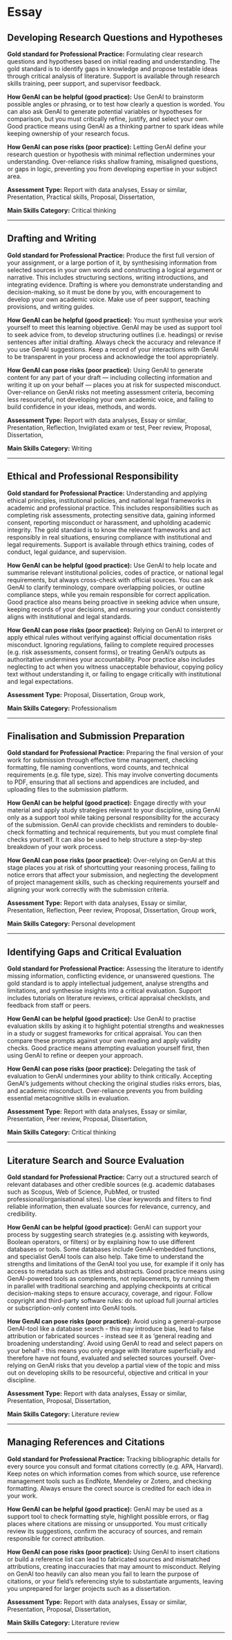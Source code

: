 #  Essay 
 
## Developing Research Questions and Hypotheses

**Gold standard for Professional Practice:** Formulating clear research questions and hypotheses based on initial reading and understanding. The gold standard is to identify gaps in knowledge and propose testable ideas through critical analysis of literature. Support is available through research skills training, peer support, and supervisor feedback.

**How GenAI can be helpful (good practice):** Use GenAI to brainstorm possible angles or phrasing, or to test how clearly a question is worded. You can also ask GenAI to generate potential variables or hypotheses for comparison, but you must critically refine, justify, and select your own. Good practice means using GenAI as a thinking partner to spark ideas while keeping ownership of your research focus. 

**How GenAI can pose risks (poor practice):** Letting GenAI define your research question or hypothesis with minimal reflection undermines your understanding. Over-reliance risks shallow framing, misaligned questions, or gaps in logic, preventing you from developing expertise in your subject area.

**Assessment Type:** Report with data analyses, Essay or similar, Presentation, Practical skills, Proposal, Dissertation,

**Main Skills Category:** Critical thinking

---
 
## Drafting and Writing

**Gold standard for Professional Practice:** Produce the first full version of your assignment, or a large portion of it, by synthesising information from selected sources in your own words and constructing a logical argument or narrative. This includes structuring sections, writing introductions, and integrating evidence. Drafting is where you demonstrate understanding and decision-making, so it must be done by you, with encouragement to develop your own academic voice. Make use of peer support, teaching provisions, and writing guides.

**How GenAI can be helpful (good practice):** You must synthesise your work yourself to meet this learning objective. GenAI may be used as support tool to seek advice from, to develop structuring outlines (i.e. headings) or revise sentences after initial drafting. Always check the accuracy and relevance if you use GenAI suggestions. Keep a record of your interactions with GenAI to be transparent in your process and acknowledge the tool appropriately. 

**How GenAI can pose risks (poor practice):** Using GenAI to generate content for any part of your draft — including collecting information and writing it up on your behalf — places you at risk for suspected misconduct. Over-reliance on GenAI risks not meeting assessment criteria, becoming less resourceful, not developing your own academic voice, and failing to build confidence in your ideas, methods, and words.

**Assessment Type:** Report with data analyses, Essay or similar, Presentation, Reflection, Invigilated exam or test, Peer review, Proposal, Dissertation,

**Main Skills Category:** Writing

---
 
## Ethical and Professional Responsibility

**Gold standard for Professional Practice:** Understanding and applying ethical principles, institutional policies, and national legal frameworks in academic and professional practice. This includes responsibilities such as completing risk assessments, protecting sensitive data, gaining informed consent, reporting misconduct or harassment, and upholding academic integrity. The gold standard is to know the relevant frameworks and act responsibly in real situations, ensuring compliance with institutional and legal requirements. Support is available through ethics training, codes of conduct, legal guidance, and supervision.

**How GenAI can be helpful (good practice):** Use GenAI to help locate and summarise relevant institutional policies, codes of practice, or national legal requirements, but always cross-check with official sources. You can ask GenAI to clarify terminology, compare overlapping policies, or outline compliance steps, while you remain responsible for correct application. Good practice also means being proactive in seeking advice when unsure, keeping records of your decisions, and ensuring your conduct consistently aligns with institutional and legal standards. 

**How GenAI can pose risks (poor practice):** Relying on GenAI to interpret or apply ethical rules without verifying against official documentation risks misconduct. Ignoring regulations, failing to complete required processes (e.g. risk assessments, consent forms), or treating GenAI’s outputs as authoritative undermines your accountability. Poor practice also includes neglecting to act when you witness unacceptable behaviour, copying policy text without understanding it, or failing to engage critically with institutional and legal expectations.

**Assessment Type:** Proposal, Dissertation, Group work,

**Main Skills Category:** Professionalism

---
 
## Finalisation and Submission Preparation

**Gold standard for Professional Practice:** Preparing the final version of your work for submission through effective time management, checking formatting, file naming conventions, word counts, and technical requirements (e.g. file type, size). This may involve converting documents to PDF, ensuring that all sections and appendices are included, and uploading files to the submission platform.

**How GenAI can be helpful (good practice):** Engage directly with your material and apply study strategies relevant to your discipline, using GenAI only as a support tool while taking personal responsibility for the accuracy of the submission. GenAI can provide checklists and reminders to double-check formatting and technical requirements, but you must complete final checks yourself. It can also be used to help structure a step-by-step breakdown of your work process. 

**How GenAI can pose risks (poor practice):** Over-relying on GenAI at this stage places you at risk of shortcutting your reasoning process, failing to notice errors that affect your submission, and neglecting the development of project management skills, such as checking requirements yourself and aligning your work correctly with the submission criteria.

**Assessment Type:** Report with data analyses, Essay or similar, Presentation, Reflection, Peer review, Proposal, Dissertation, Group work,

**Main Skills Category:** Personal development

---
 
## Identifying Gaps and Critical Evaluation

**Gold standard for Professional Practice:** Assessing the literature to identify missing information, conflicting evidence, or unanswered questions. The gold standard is to apply intellectual judgement, analyse strengths and limitations, and synthesise insights into a critical evaluation. Support includes tutorials on literature reviews, critical appraisal checklists, and feedback from staff or peers.

**How GenAI can be helpful (good practice):** Use GenAI to practise evaluation skills by asking it to highlight potential strengths and weaknesses in a study or suggest frameworks for critical appraisal. You can then compare these prompts against your own reading and apply validity checks. Good practice means attempting evaluation yourself first, then using GenAI to refine or deepen your approach. 

**How GenAI can pose risks (poor practice):** Delegating the task of evaluation to GenAI undermines your ability to think critically. Accepting GenAI’s judgements without checking the original studies risks errors, bias, and academic misconduct. Over-reliance prevents you from building essential metacognitive skills in evaluation.

**Assessment Type:** Report with data analyses, Essay or similar, Presentation, Peer review, Proposal, Dissertation,

**Main Skills Category:** Critical thinking

---
 
## Literature Search and Source Evaluation

**Gold standard for Professional Practice:** Carry out a structured search of relevant databases and other credible sources (e.g. academic databases such as Scopus, Web of Science, PubMed, or trusted professional/organisational sites). Use clear keywords and filters to find reliable information, then evaluate sources for relevance, currency, and credibility.

**How GenAI can be helpful (good practice):** GenAI can support your process by suggesting search strategies (e.g. assisting with keywords, Boolean operators, or filters) or by explaining how to use different databases or tools. Some databases include GenAI-embedded functions, and specialist GenAI tools can also help. Take time to understand the strengths and limitations of the GenAI tool you use, for example if it only has access to metadata such as titles and abstracts. Good practice means using GenAI-powered tools as complements, not replacements, by running them in parallel with traditional searching and applying checkpoints at critical decision-making steps to ensure accuracy, coverage, and rigour. Follow copyright and third-party software rules: do not upload full journal articles or subscription-only content into GenAI tools. 

**How GenAI can pose risks (poor practice):** Avoid using a general-purpose GenAI-tool like a database search - this may introduce bias, lead to false attribution or fabricated sources - instead see it as 'general reading and broadening understanding'. Avoid using GenAI to read and select papers on your behalf - this means you only engage with literature superficially and therefore have not found, evaluated and selected sources yourself. Over-relying on GenAI risks that you develop a partial view of the topic and miss out on developing skills to be resourceful, objective and critical in your discipline.

**Assessment Type:** Report with data analyses, Essay or similar, Presentation, Proposal, Dissertation,

**Main Skills Category:** Literature review

---
 
## Managing References and Citations

**Gold standard for Professional Practice:** Tracking bibliographic details for every source you consult and format citations correctly (e.g. APA, Harvard). Keep notes on which information comes from which source, use reference management tools such as EndNote, Mendeley or Zotero, and checking formatting. Always ensure the corect source is credited for each idea in your work.

**How GenAI can be helpful (good practice):** GenAI may be used as a support tool to check formatting style, highlight possible errors, or flag places where citations are missing or unsupported. You must critically review its suggestions, confirm the accuracy of sources, and remain responsible for correct attribution. 

**How GenAI can pose risks (poor practice):** Using GenAI to insert citations or build a reference list can lead to fabricated sources and mismatched attributions, creating inaccuracies that may amount to misconduct. Relying on GenAI too heavily can also mean you fail to learn the purpose of citations, or your field’s referencing style to substantiate arguments, leaving you unprepared for larger projects such as a dissertation.

**Assessment Type:** Report with data analyses, Essay or similar, Presentation, Proposal, Dissertation,

**Main Skills Category:** Literature review

---
